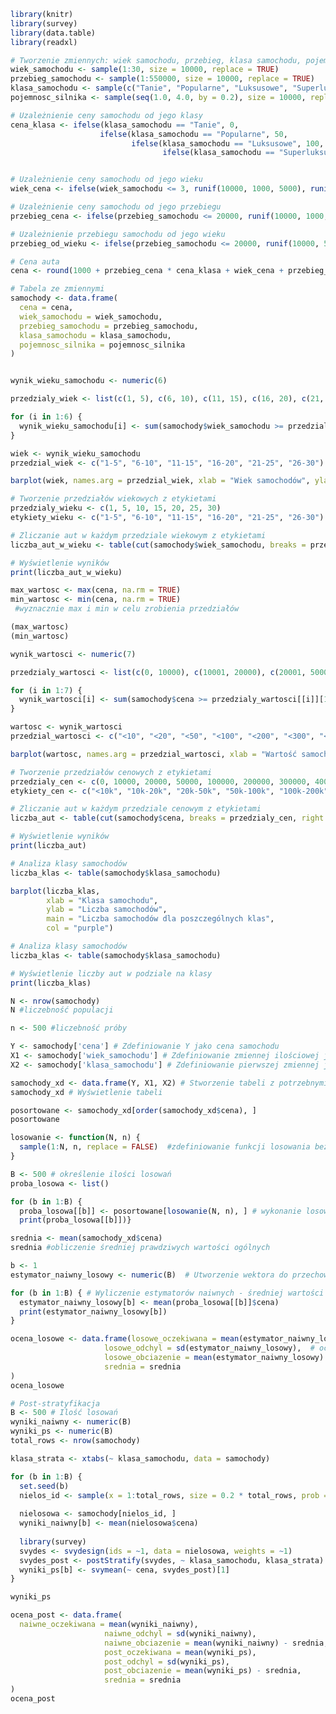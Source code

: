 ```{r}
library(knitr)
library(survey)
library(data.table) 
library(readxl) 
```

```{r}
# Tworzenie zmiennych: wiek samochodu, przebieg, klasa samochodu, pojemność silnika
wiek_samochodu <- sample(1:30, size = 10000, replace = TRUE)
przebieg_samochodu <- sample(1:550000, size = 10000, replace = TRUE)
klasa_samochodu <- sample(c("Tanie", "Popularne", "Luksusowe", "Superluksusowe"), size = 10000, replace = TRUE)
pojemnosc_silnika <- sample(seq(1.0, 4.0, by = 0.2), size = 10000, replace = TRUE)

# Uzależnienie ceny samochodu od jego klasy
cena_klasa <- ifelse(klasa_samochodu == "Tanie", 0,
                    ifelse(klasa_samochodu == "Popularne", 50,
                           ifelse(klasa_samochodu == "Luksusowe", 100,
                                  ifelse(klasa_samochodu == "Superluksusowe", 300, NA))))


# Uzależnienie ceny samochodu od jego wieku
wiek_cena <- ifelse(wiek_samochodu <= 3, runif(10000, 1000, 5000), runif(10000, 500, 2500))

# Uzależnienie ceny samochodu od jego przebiegu
przebieg_cena <- ifelse(przebieg_samochodu <= 20000, runif(10000, 1000, 5000), runif(10000, 500, 2500))

# Uzależnienie przebiegu samochodu od jego wieku
przebieg_od_wieku <- ifelse(przebieg_samochodu <= 20000, runif(10000, 5000, 10000), runif(10000, 10000, 20000))

# Cena auta
cena <- round(1000 + przebieg_cena * cena_klasa + wiek_cena + przebieg_od_wieku, 2)

# Tabela ze zmiennymi
samochody <- data.frame(
  cena = cena,
  wiek_samochodu = wiek_samochodu,
  przebieg_samochodu = przebieg_samochodu,
  klasa_samochodu = klasa_samochodu,
  pojemnosc_silnika = pojemnosc_silnika
)



```
```{r}
wynik_wieku_samochodu <- numeric(6)

przedzialy_wiek <- list(c(1, 5), c(6, 10), c(11, 15), c(16, 20), c(21, 25), c(26, 30))

for (i in 1:6) {
  wynik_wieku_samochodu[i] <- sum(samochody$wiek_samochodu >= przedzialy_wiek[[i]][1] & samochody$wiek_samochodu <= przedzialy_wiek[[i]][2])
}

wiek <- wynik_wieku_samochodu
przedzial_wiek <- c("1-5", "6-10", "11-15", "16-20", "21-25", "26-30")

barplot(wiek, names.arg = przedzial_wiek, xlab = "Wiek samochodów", ylab = "Ilość samochodów", main = "Rozkład wieku w populacji", col = "cyan")


```
```{r}
# Tworzenie przedziałów wiekowych z etykietami
przedzialy_wieku <- c(1, 5, 10, 15, 20, 25, 30)
etykiety_wieku <- c("1-5", "6-10", "11-15", "16-20", "21-25", "26-30")

# Zliczanie aut w każdym przedziale wiekowym z etykietami
liczba_aut_w_wieku <- table(cut(samochody$wiek_samochodu, breaks = przedzialy_wieku, right = FALSE, labels = etykiety_wieku))

# Wyświetlenie wyników
print(liczba_aut_w_wieku)

```

```{r}
max_wartosc <- max(cena, na.rm = TRUE)
min_wartosc <- min(cena, na.rm = TRUE)
 #wyznacznie max i min w celu zrobienia przedziałów

(max_wartosc)
(min_wartosc)
```

```{r}
wynik_wartosci <- numeric(7)

przedzialy_wartosci <- list(c(0, 10000), c(10001, 20000), c(20001, 50000), c(50001, 100000), c(100001, 200000), c(200001, 300000), c(300001, 400000))

for (i in 1:7) {
  wynik_wartosci[i] <- sum(samochody$cena >= przedzialy_wartosci[[i]][1] & samochody$cena <= przedzialy_wartosci[[i]][2])
} 

wartosc <- wynik_wartosci
przedzial_wartosci <- c("<10", "<20", "<50", "<100", "<200", "<300", "<400")

barplot(wartosc, names.arg = przedzial_wartosci, xlab = "Wartość samochodów", ylab = "Ilość samochodów", main = "Rozkład cen samochodów w tys.", col = "red")


```
```{r}
# Tworzenie przedziałów cenowych z etykietami
przedzialy_cen <- c(0, 10000, 20000, 50000, 100000, 200000, 300000, 400000)
etykiety_cen <- c("<10k", "10k-20k", "20k-50k", "50k-100k", "100k-200k", "200k-300k", "300k-400k")

# Zliczanie aut w każdym przedziale cenowym z etykietami
liczba_aut <- table(cut(samochody$cena, breaks = przedzialy_cen, right = FALSE, labels = etykiety_cen))

# Wyświetlenie wyników
print(liczba_aut)


```



```{r}
# Analiza klasy samochodów
liczba_klas <- table(samochody$klasa_samochodu)

barplot(liczba_klas, 
        xlab = "Klasa samochodu", 
        ylab = "Liczba samochodów",
        main = "Liczba samochodów dla poszczególnych klas",
        col = "purple")


```
```{r}
# Analiza klasy samochodów
liczba_klas <- table(samochody$klasa_samochodu)

# Wyświetlenie liczby aut w podziale na klasy
print(liczba_klas)

```
```{r}
N <- nrow(samochody)
N #liczebność populacji
```
```{r}
n <- 500 #liczebność próby
```

```{r}
Y <- samochody['cena'] # Zdefiniowanie Y jako cena samochodu
X1 <- samochody['wiek_samochodu'] # Zdefiniowanie zmiennej ilościowej jako wiek samochodu
X2 <- samochody['klasa_samochodu'] # Zdefiniowanie pierwszej zmiennej jakościowej jako Klasa samochodu

samochody_xd <- data.frame(Y, X1, X2) # Stworzenie tabeli z potrzebnymi danymi
samochody_xd # Wyświetlenie tabeli

```

```{r}
posortowane <- samochody_xd[order(samochody_xd$cena), ]
posortowane

```

```{r}
losowanie <- function(N, n) {
  sample(1:N, n, replace = FALSE)  #zdefiniowanie funkcji losowania bez powtórzeń
}              
```

```{r}
B <- 500 # określenie ilości losowań
proba_losowa <- list()

for (b in 1:B) {
  proba_losowa[[b]] <- posortowane[losowanie(N, n), ] # wykonanie losowania na posortowanych danych 
  print(proba_losowa[[b]])}
```
```{r}
srednia <- mean(samochody_xd$cena)
srednia #obliczenie średniej prawdziwych wartości ogólnych
```
```{r}
b <- 1
estymator_naiwny_losowy <- numeric(B)  # Utworzenie wektora do przechowywania estymatorów

for (b in 1:B) { # Wyliczenie estymatorów naiwnych - średniej wartości 
  estymator_naiwny_losowy[b] <- mean(proba_losowa[[b]]$cena)
  print(estymator_naiwny_losowy[b])
}
```
```{r}
ocena_losowe <- data.frame(losowe_oczekiwana = mean(estymator_naiwny_losowy), #ocena średniej z estymatorów
                     losowe_odchyl = sd(estymator_naiwny_losowy),  # ocena odchylenia estymatorów
                     losowe_obciazenie = mean(estymator_naiwny_losowy) - srednia, #obciążenie estymatorów
                     srednia = srednia
)
ocena_losowe
```
```{r}
# Post-stratyfikacja
B <- 500 # Ilość losowań
wyniki_naiwny <- numeric(B)
wyniki_ps <- numeric(B)
total_rows <- nrow(samochody)

klasa_strata <- xtabs(~ klasa_samochodu, data = samochody)

for (b in 1:B) {
  set.seed(b)
  nielos_id <- sample(x = 1:total_rows, size = 0.2 * total_rows, prob = samochody$cena / sum(samochody$cena))
  
  nielosowa <- samochody[nielos_id, ]
  wyniki_naiwny[b] <- mean(nielosowa$cena)
  
  library(survey)
  svydes <- svydesign(ids = ~1, data = nielosowa, weights = ~1)
  svydes_post <- postStratify(svydes, ~ klasa_samochodu, klasa_strata)
  wyniki_ps[b] <- svymean(~ cena, svydes_post)[1]
}

wyniki_ps


```
```{r}
ocena_post <- data.frame(
  naiwne_oczekiwana = mean(wyniki_naiwny), 
                     naiwne_odchyl = sd(wyniki_naiwny), 
                     naiwne_obciazenie = mean(wyniki_naiwny) - srednia,
                     post_oczekiwana = mean(wyniki_ps), 
                     post_odchyl = sd(wyniki_ps), 
                     post_obciazenie = mean(wyniki_ps) - srednia,
                     srednia = srednia
)
ocena_post
```

